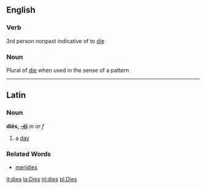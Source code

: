 ==English==
===Verb===
3rd person nonpast indicative of to [[die]]

===Noun===
Plural of [[die]] when used in the sense of a pattern

----
==Latin==
===Noun===
'''diēs, [[Wiktionary Appendix:Latin fifth declension|-ēī]]''' ''m or f''

#a [[day]]
===Related Words===
*[[meridies]]

[[it:dies]]
[[la:Dies]]
[[nl:dies]]
[[pl:Dies]]